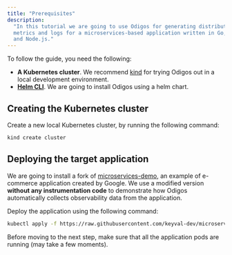 ```yaml
---
title: "Prerequisites"
description:
  "In this tutorial we are going to use Odigos for generating distributed traces,
  metrics and logs for a microservices-based application written in Go, Java, Python, .NET
  and Node.js."
---
```


To follow the guide, you need the following:

- **A Kubernetes cluster**. We recommend [kind](https://kind.sigs.k8s.io/) for trying Odigos out
  in a local development environment.
- **[Helm CLI](https://helm.sh)**. We are going to install Odigos using a helm chart.

## Creating the Kubernetes cluster

Create a new local Kubernetes cluster, by running the following command:

```bash
kind create cluster
```

## Deploying the target application

We are going to install a fork of
[microservices-demo](https://github.com/keyval-dev/microservices-demo), an
example of e-commerce application created by Google. We use a modified version
**without any instrumentation code** to demonstrate how Odigos automatically
collects observability data from the application.

Deploy the application using the following command:

```bash
kubectl apply -f https://raw.githubusercontent.com/keyval-dev/microservices-demo/master/release/kubernetes-manifests.yaml
```

Before moving to the next step, make sure that all the application pods are
running (may take a few moments).
